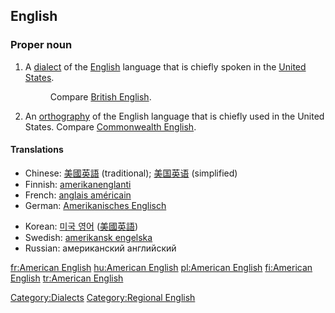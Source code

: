 ==English==
{{wikipedia}}

===Proper noun===
{{en-proper noun|sg=[[American]] [[English]]}}

# A [[dialect]] of the [[English]] language that is chiefly spoken in the [[United States]].
#: Compare [[British English]].
# An [[orthography]] of the English language that is chiefly used in the United States.  Compare [[Commonwealth English]].

====Translations====
{{trans-top|American English}}
*Chinese: [[美國英語]] (traditional); [[美国英语]] (simplified)
*Finnish: [[amerikanenglanti]]
*French: [[anglais américain]] {{m}}
*German: [[Amerikanisches Englisch]]
{{trans-mid}}
*Korean: [[미국 영어]] ([[美國英語]])
*Swedish: [[amerikansk engelska]]
*Russian: американский английский
{{trans-bottom}}

[[Category:Dialects]]
[[Category:Regional English]]

[[fr:American English]]
[[hu:American English]]
[[pl:American English]]
[[fi:American English]]
[[tr:American English]]
